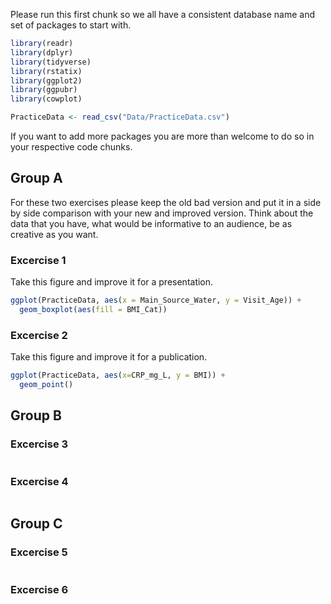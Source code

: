 Please run this first chunk so we all have a consistent database name and set of packages to start with. 

```r
library(readr)
library(dplyr)
library(tidyverse)
library(rstatix) 
library(ggplot2)
library(ggpubr)
library(cowplot)

PracticeData <- read_csv("Data/PracticeData.csv")
```

If you want to add more packages you are more than welcome to do so in your respective code chunks.

## Group A 

For these two exercises please keep the old bad version and put it in a side by side comparison with your new and improved version. Think about the data that you have, what would be informative to an audience, be as creative as you want. 

### Excercise 1

Take this figure and improve it for a presentation. 

```r
ggplot(PracticeData, aes(x = Main_Source_Water, y = Visit_Age)) + 
  geom_boxplot(aes(fill = BMI_Cat))
```

### Excercise 2

Take this figure and improve it for a publication.  

```r
ggplot(PracticeData, aes(x=CRP_mg_L, y = BMI)) + 
  geom_point()
```

## Group B 

### Excercise 3

```r

```

### Excercise 4

```r

```

## Group C 

### Excercise 5

```r

```

### Excercise 6

```r

```

